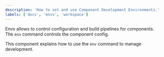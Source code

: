 ```yaml
---
description: 'How to set and use Component Development Environments.'
labels: ['docs', 'envs', 'workspace']
---
```


Envs allows to control configuration and build pipelines for components. The `env` command controls the component config.

This component explains how to use the `env` command to manage development.

